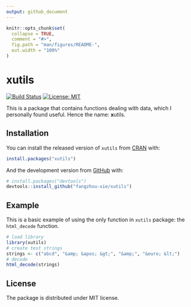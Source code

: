 ```yaml
---
output: github_document
---
```


<!-- README.md is generated from README.Rmd. Please edit that file -->

```r
knitr::opts_chunk$set(
  collapse = TRUE,
  comment = "#>",
  fig.path = "man/figures/README-",
  out.width = "100%"
)
```

# xutils

<!-- badges: start -->
[![Build Status](https://travis-ci.org/fangzhou-xie/xutils.svg?branch=main)](https://travis-ci.org/fangzhou-xie/xutils)
[![License: MIT](https://img.shields.io/badge/License-MIT-yellow.svg)](https://opensource.org/licenses/MIT)
<!-- badges: end -->

This is a package that contains functions dealing with data,
which I personally found useful. Hence the name:
**x**utils.

## Installation

<!-- This package is planned to be submitted to CRAN. -->
You can install the released version of `xutils` from [CRAN](https://CRAN.R-project.org) with:

``` r
install.packages("xutils")
```

And the development version from [GitHub](https://github.com/) with:

``` r
# install.packages("devtools")
devtools::install_github("fangzhou-xie/xutils")
```

## Example

This is a basic example of using the only function in `xutils` package: the `html_decode` function.

```r
# load library
library(xutils)
# create test strings
strings <- c("abcd", "&amp; &apos; &gt;", "&amp;", "&euro; &lt;")
# decode
html_decode(strings)
```

## License

The package is distributed under MIT license.
